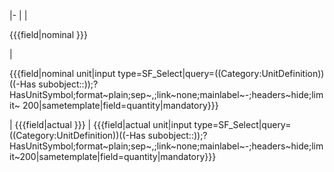 <includeonly>|-
| {{{name in form}}}
| <div class='sfselect-restricted'><nowiki>{{{field|</nowiki>nominal {{{template parameter}}}<nowiki>}}}</nowiki></div> 
| <div class='sfselect-restricted tiny-input'><nowiki>{{{field|</nowiki>nominal {{{template parameter}}} unit<nowiki>|input type=SF_Select|query=((Category:UnitDefinition))((-Has subobject::</nowiki>{{{quantity}}}<nowiki>));?HasUnitSymbol;format~plain;sep~,;link~none;mainlabel~-;headers~hide;limit~
200|sametemplate|field=quantity|mandatory}}}</nowiki></div> 
| <nowiki>{{{field|</nowiki>actual {{{template parameter}}}<nowiki>}}}</nowiki> 
| <nowiki>{{{field|</nowiki>actual {{{template parameter}}} unit<nowiki>|input type=SF_Select|query=((Category:UnitDefinition))((-Has subobject::</nowiki>{{{quantity}}}<nowiki>));?HasUnitSymbol;format~plain;sep~,;link~none;mainlabel~-;headers~hide;limit~200|sametemplate|field=quantity|mandatory}}}</nowiki> </includeonly>